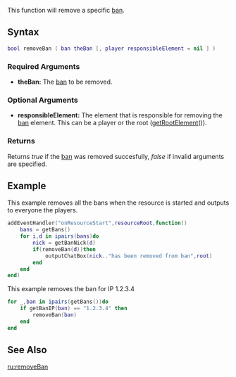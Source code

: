  
{{Server function}}
This function will remove a specific [[/ban.md|ban]].

==Syntax== 
<syntaxhighlight lang="lua">
bool removeBan ( ban theBan [, player responsibleElement = nil ] )
</syntaxhighlight>

===Required Arguments=== 
*'''theBan:''' The [[/ban.md|ban]] to be removed.

===Optional Arguments=== 
{{OptionalArg}} 
*'''responsibleElement:''' The element that is responsible for removing the [[/ban.md|ban]] element. This can be a player or the root ([[/getRootElement.md|getRootElement]]()).

===Returns===
Returns ''true'' if the [[/ban.md|ban]] was removed succesfully, ''false'' if invalid arguments are specified.

==Example==
This example removes all the bans when the resource is started and outputs to everyone the players.
<syntaxhighlight lang="lua">addEventHandler("onResourceStart",resourceRoot,function()
	bans = getBans()
	for i,d in ipairs(bans)do
		nick = getBanNick(d)
		if(removeBan(d))then
			outputChatBox(nick.."has been removed from ban",root)
		end
	end
end)
</syntaxhighlight>
This example removes the ban for IP 1.2.3.4
<syntaxhighlight lang="lua">
for _,ban in ipairs(getBans())do
    if getBanIP(ban) == "1.2.3.4" then
        removeBan(ban)
    end
end
</syntaxhighlight>

==See Also==
{{Admin functions}}
[[/ru:removeBan.md|ru:removeBan]]